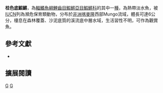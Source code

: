 {{Speciesbox 
| genus = Fundulopanchax
| species = cinnamomeus
| status = EN
| status_system = IUCN3.1
| authority = [[Clausen|Clausen]], 1963
| synonyms = *''Aphyosemion cinnamomeum, Clausen, 1963 ''
*''Fundulopanchax cinnamomeum, Clausen, 1963 ''
}}
'''桂色底鰕鱂'''，為[[輻鰭魚綱|輻鰭魚綱]][[鯉齒目|鯉齒目]][[鰕鱂亞目|鰕鱂亞目]][[鰕鱂科|鰕鱂科]]的其中一[[種|種]]，為熱帶淡水魚，被[[IUCN|IUCN]]列為瀕危保育類動物，分布於[[非洲|非洲]][[喀麥隆|喀麥隆]]西部Mungo流域，體長可達6公分，棲息在森林覆蓋、沙泥底質的溪流底中層水域，生活習性不明，可作為觀賞魚。

== 參考文獻 ==
*{{FishBase_species|genus=Fundulopanchax|species=cinnamomeus |year=2014|month=7}}

== 擴展閱讀 ==
{{refbegin}}
{{wikispecies-inline|Fundulopanchax cinnamomeus |桂色底鰕鱂}}
{{refend}}
{{Taxonbar|from=Q8963100}}

[[Category:觀賞魚|G]]
[[Category:底鰕鱂屬|G]]